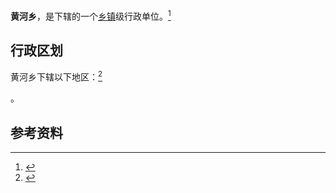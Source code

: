 {{中国乡级行政区|63/26/26/200/000}}

'''黄河乡'''，是{{PRC admin/fullname|63/26/26/200/000|3}}下辖的一个[[乡镇|乡镇]]级行政单位。<ref>{{PRC admin/ref sgc|{{PRC admin/parent|63/26/26/200/000}}}}</ref>

== 行政区划 ==

黄河乡下辖以下地区：<ref>{{PRC admin/ref sgc|63/26/26/200/000}}</ref>

{{PRC admin/children|63/26/26/200/000}}。

== 参考资料 ==

{{reflist}}

{{行政区划小作品}}
{{PRC admin/navcat|63/26/26/200/000}}
